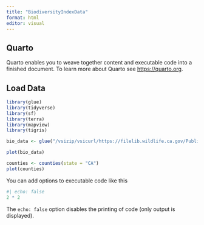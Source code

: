 ```yaml
---
title: "BiodiversityIndexData"
format: html
editor: visual
---
```


## Quarto

Quarto enables you to weave together content and executable code into a finished document. To learn more about Quarto see <https://quarto.org>.

## Load Data

```r
library(glue)
library(tidyverse)
library(sf)
library(terra)
library(mapview)
library(tigris)

bio_data <- glue("/vsizip/vsicurl/https://filelib.wildlife.ca.gov/Public/BDB/GIS/BIOS/Public_Datasets/2700_2799/ds2769.zip/ds2769.gdb") %>% st_read(layer = "ds2769")

plot(bio_data)

counties <- counties(state = "CA")
plot(counties)
```

You can add options to executable code like this

```r
#| echo: false
2 * 2
```

The `echo: false` option disables the printing of code (only output is displayed).
